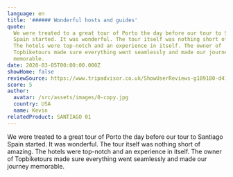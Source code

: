 ```yaml
---
language: en
title: '###### Wonderful hosts and guides'
quote:
  We were treated to a great tour of Porto the day before our tour to Santiago
  Spain started. It was wonderful. The tour itself was nothing short of amazing.
  The hotels were top-notch and an experience in itself. The owner of
  Topbiketours made sure everything went seamlessly and made our journey
  memorable.
date: 2020-03-05T00:00:00.000Z
showHome: false
reviewSource: https://www.tripadvisor.co.uk/ShowUserReviews-g189180-d4105907-r749312225-Top_Bike_tours_Portugal-Porto_Porto_District_Northern_Portugal.html
score: 5
author:
  avatar: /src/assets/images/0-copy.jpg
  country: USA
  name: Kevin
relatedProduct: SANTIAGO 01
---
```


We were treated to a great tour of Porto the day before our tour to Santiago
Spain started. It was wonderful. The tour itself was nothing short of amazing.
The hotels were top-notch and an experience in itself. The owner of Topbiketours
made sure everything went seamlessly and made our journey memorable.

